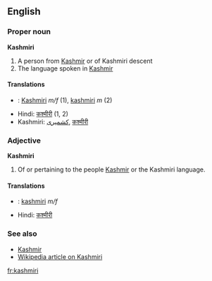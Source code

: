 ==English==
===Proper noun===
'''Kashmiri'''

# A person from [[Kashmir]] or of Kashmiri descent
# The language spoken in [[Kashmir]]

==== Translations ====

*{{fr}}: [[Kashmiri]] ''m/f'' (1), [[kashmiri]] ''m'' (2)
*Hindi: [[कश्मीरी]] (1, 2)
*Kashmiri: [[کشمیرى]], [[कश्मीरी]]

===Adjective===
'''Kashmiri'''

# Of or pertaining to the people [[Kashmir]] or the Kashmiri language.

==== Translations ====

*{{fr}}: [[kashmiri]] ''m/f''
*Hindi: [[कश्मीरी]]

===See also===
*[[Kashmir]]
*[[w:Kashmiri language|Wikipedia article on Kashmiri]]

[[fr:kashmiri]]